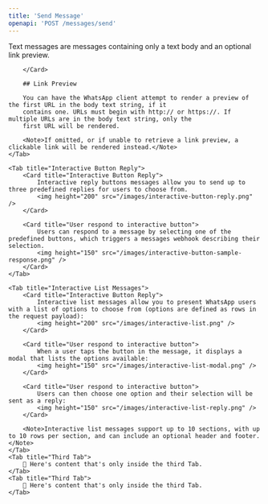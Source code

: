 ```yaml
---
title: 'Send Message'
openapi: 'POST /messages/send'
---
```


<Tabs>
    <Tab title="Text">
        Text messages are messages containing only a text body and an optional link preview.
        <Card title="Text Message" img="/images/text-message.png">

        </Card>

        ## Link Preview

        You can have the WhatsApp client attempt to render a preview of the first URL in the body text string, if it
        contains one. URLs must begin with http:// or https://. If multiple URLs are in the body text string, only the
        first URL will be rendered.

        <Note>If omitted, or if unable to retrieve a link preview, a clickable link will be rendered instead.</Note>
    </Tab>

    <Tab title="Interactive Button Reply">
        <Card title="Interactive Button Reply">
            Interactive reply buttons messages allow you to send up to three predefined replies for users to choose from.
            <img height="200" src="/images/interactive-button-reply.png" />
        </Card>

        <Card title="User respond to interactive button">
            Users can respond to a message by selecting one of the predefined buttons, which triggers a messages webhook describing their selection.
            <img height="150" src="/images/interactive-button-sample-response.png" />
        </Card>
    </Tab>

    <Tab title="Interactive List Messages">
        <Card title="Interactive Button Reply">
            Interactive list messages allow you to present WhatsApp users with a list of options to choose from (options are defined as rows in the request payload):
            <img height="200" src="/images/interactive-list.png" />
        </Card>

        <Card title="User respond to interactive button">
            When a user taps the button in the message, it displays a modal that lists the options available:
            <img height="150" src="/images/interactive-list-modal.png" />
        </Card>

        <Card title="User respond to interactive button">
            Users can then choose one option and their selection will be sent as a reply:
            <img height="150" src="/images/interactive-list-reply.png" />
        </Card>

        <Note>Interactive list messages support up to 10 sections, with up to 10 rows per section, and can include an optional header and footer.</Note>
    </Tab>
    <Tab title="Third Tab">
        💪 Here's content that's only inside the third Tab.
    </Tab>
    <Tab title="Third Tab">
        💪 Here's content that's only inside the third Tab.
    </Tab>
</Tabs>

